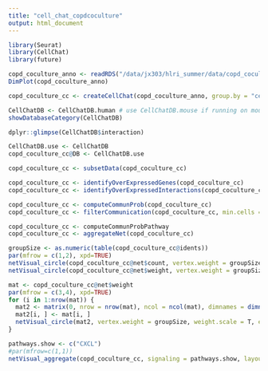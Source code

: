 ```yaml
---
title: "cell_chat_copdcoculture"
output: html_document
---
```


```r
library(Seurat)
library(CellChat)
library(future)
```

```r
copd_coculture_anno <- readRDS("/data/jx303/hlri_summer/data/copd_coculture_anno.Rds")
DimPlot(copd_coculture_anno)
```


```r
copd_coculture_cc <- createCellChat(copd_coculture_anno, group.by = "cellType")
```

```r
CellChatDB <- CellChatDB.human # use CellChatDB.mouse if running on mouse data
showDatabaseCategory(CellChatDB)
```

```r
dplyr::glimpse(CellChatDB$interaction)
```
```r
CellChatDB.use <- CellChatDB
copd_coculture_cc@DB <- CellChatDB.use
```

```r
copd_coculture_cc <- subsetData(copd_coculture_cc)
```

```r
copd_coculture_cc <- identifyOverExpressedGenes(copd_coculture_cc)
copd_coculture_cc <- identifyOverExpressedInteractions(copd_coculture_cc)
```

```r
copd_coculture_cc <- computeCommunProb(copd_coculture_cc)
copd_coculture_cc <- filterCommunication(copd_coculture_cc, min.cells = 10)
```

```r
copd_coculture_cc <- computeCommunProbPathway
copd_coculture_cc <- aggregateNet(copd_coculture_cc)
```

```r
groupSize <- as.numeric(table(copd_coculture_cc@idents))
par(mfrow = c(1,2), xpd=TRUE)
netVisual_circle(copd_coculture_cc@net$count, vertex.weight = groupSize, weight.scale = T, label.edge= F, title.name = "Number of interactions")
netVisual_circle(copd_coculture_cc@net$weight, vertex.weight = groupSize, weight.scale = T, label.edge= F, title.name = "Interaction weights/strength")
```


```r
mat <- copd_coculture_cc@net$weight
par(mfrow = c(3,4), xpd=TRUE)
for (i in 1:nrow(mat)) {
  mat2 <- matrix(0, nrow = nrow(mat), ncol = ncol(mat), dimnames = dimnames(mat))
  mat2[i, ] <- mat[i, ]
  netVisual_circle(mat2, vertex.weight = groupSize, weight.scale = T, edge.weight.max = max(mat), title.name = rownames(mat)[i])
}
```
```r
pathways.show <- c("CXCL") 
#par(mfrow=c(1,1))
netVisual_aggregate(copd_coculture_cc, signaling = pathways.show, layout = "chord")
```




